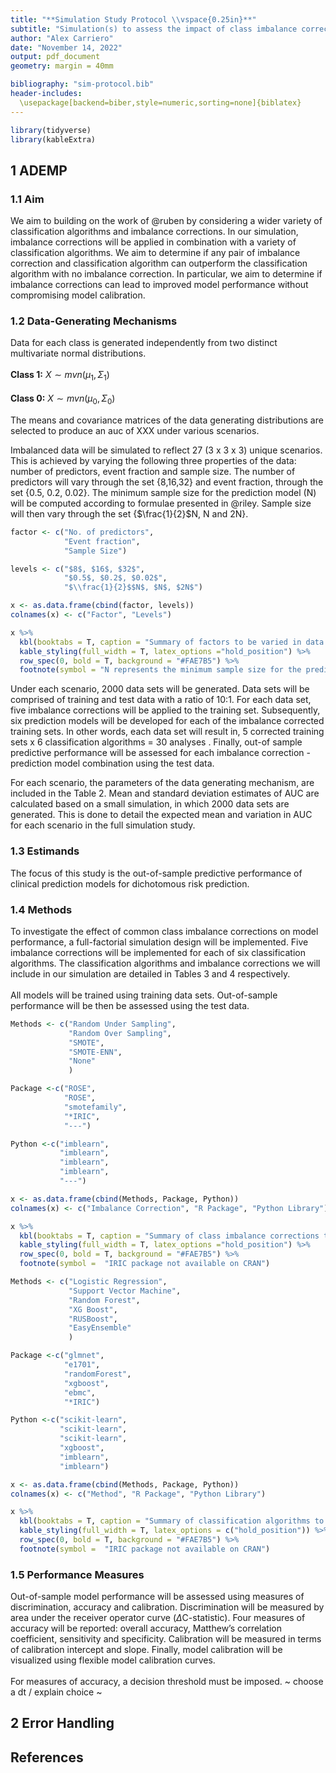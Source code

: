 ```yaml
---
title: "**Simulation Study Protocol \\vspace{0.25in}**"
subtitle: "Simulation(s) to assess the impact of class imbalance corrections on the calibration of prediction models."
author: "Alex Carriero"
date: "November 14, 2022"
output: pdf_document
geometry: margin = 40mm

bibliography: "sim-protocol.bib"
header-includes: 
  \usepackage[backend=biber,style=numeric,sorting=none]{biblatex}
---
```

```r
library(tidyverse)
library(kableExtra)
```

\newpage

## 1  ADEMP 

### 1.1  Aim

We aim to building on the work of @ruben by considering a wider variety of classification algorithms and imbalance corrections. In our simulation, imbalance corrections will be applied in combination with a variety of classification algorithms. We aim to determine if any pair of imbalance correction and classification algorithm can outperform the classification algorithm with no imbalance correction. In particular, we aim to determine if imbalance corrections can lead to improved model performance without compromising model calibration.

### 1.2  Data-Generating Mechanisms

Data for each class is generated independently from two distinct multivariate normal distributions.\
\
**Class 1:** $X \sim mvn( \mu_1, \Sigma_1)$\
\
**Class 0:** $X \sim mvn( \mu_0, \Sigma_0)$\

The means and covariance matrices of the data generating distributions are selected to produce an auc of XXX under various scenarios. 

Imbalanced data will be simulated to reflect 27 (3 x 3 x 3) unique scenarios.  This is achieved by varying the following three properties of the data: number of predictors, event fraction and sample size.  The number of predictors will vary through the set {8,16,32} and event fraction, through the set {0.5, 0.2, 0.02}. The minimum sample size for the prediction model (N) will be computed according to formulae presented in @riley.  Sample size will then vary through the set {$\frac{1}{2}$N, N and 2N}.\

```r
factor <- c("No. of predictors", 
            "Event fraction", 
            "Sample Size")

levels <- c("$8$, $16$, $32$", 
            "$0.5$, $0.2$, $0.02$", 
            "$\\frac{1}{2}$$N$, $N$, $2N$")

x <- as.data.frame(cbind(factor, levels))
colnames(x) <- c("Factor", "Levels")

x %>% 
  kbl(booktabs = T, caption = "Summary of factors to be varied in data simulation.", linesep = "", escape = FALSE) %>% 
  kable_styling(full_width = T, latex_options ="hold_position") %>%
  row_spec(0, bold = T, background = "#FAE7B5") %>% 
  footnote(symbol = "N represents the minimum sample size for the prediction model.")
```

Under each scenario, $2000$ data sets will be generated. Data sets will be comprised of training and test data with a ratio of 10:1. For each data set, five imbalance corrections will be applied to the training set.  Subsequently, six prediction models will be developed for each of the imbalance corrected training sets.  In other words, each data set will result in,  5 corrected training sets x 6 classification algorithms = 30 analyses .  Finally, out-of sample predictive performance will be assessed for each imbalance correction - prediction model combination using the test data.

For each scenario, the parameters of the data generating mechanism, are included in the Table 2. Mean and standard deviation estimates of AUC are calculated based on a small simulation,  in which 2000 data sets are generated. This is done to detail the expected mean and variation in AUC for each scenario in the full simulation study. 


### 1.3 Estimands

The focus of this study is the out-of-sample predictive performance of clinical prediction models for dichotomous risk prediction.

### 1.4  Methods

To investigate the effect of common class imbalance corrections on model performance, a full-factorial simulation design will be implemented.  Five imbalance corrections will be implemented for each of six classification algorithms. The classification algorithms and imbalance corrections we will include in our simulation are detailed in Tables 3 and 4 respectively.\
\
All models will be trained using training data sets.  Out-of-sample performance will be then be assessed using the test data.  

```r
Methods <- c("Random Under Sampling", 
             "Random Over Sampling", 
             "SMOTE", 
             "SMOTE-ENN", 
             "None"
             )

Package <-c("ROSE", 
            "ROSE", 
            "smotefamily", 
            "*IRIC", 
            "---")

Python <-c("imblearn", 
           "imblearn", 
           "imblearn", 
           "imblearn", 
           "---")

x <- as.data.frame(cbind(Methods, Package, Python))
colnames(x) <- c("Imbalance Correction", "R Package", "Python Library")

x %>% 
  kbl(booktabs = T, caption = "Summary of class imbalance corrections to be implemented.", linesep = "") %>% 
  kable_styling(full_width = T, latex_options ="hold_position") %>%
  row_spec(0, bold = T, background = "#FAE7B5") %>%
  footnote(symbol =  "IRIC package not available on CRAN")
```

```r
Methods <- c("Logistic Regression", 
             "Support Vector Machine", 
             "Random Forest", 
             "XG Boost", 
             "RUSBoost", 
             "EasyEnsemble"
             )

Package <-c("glmnet", 
            "e1701", 
            "randomForest", 
            "xgboost", 
            "ebmc", 
            "*IRIC")

Python <-c("scikit-learn", 
           "scikit-learn", 
           "scikit-learn", 
           "xgboost", 
           "imblearn", 
           "imblearn")

x <- as.data.frame(cbind(Methods, Package, Python))
colnames(x) <- c("Method", "R Package", "Python Library")

x %>% 
  kbl(booktabs = T, caption = "Summary of classification algorithms to be implemented.", linesep = "") %>% 
  kable_styling(full_width = T, latex_options = c("hold_position")) %>%
  row_spec(0, bold = T, background = "#FAE7B5") %>% 
  footnote(symbol =  "IRIC package not available on CRAN")
```

### 1.5 Performance Measures

Out-of-sample model performance will be assessed using measures of discrimination, accuracy and calibration.  Discrimination will be measured by area under the receiver operator curve ($\Delta$C-statistic). Four measures of accuracy will be reported: overall accuracy, Matthew's correlation coefficient, sensitivity and specificity. Calibration will be measured in terms of calibration intercept and slope. Finally, model calibration will be visualized using flexible model calibration curves.\
\
For measures of accuracy, a decision threshold must be imposed.  ~ choose a dt / explain choice ~

\newpage

## 2  Error Handling 


\newpage 

## References